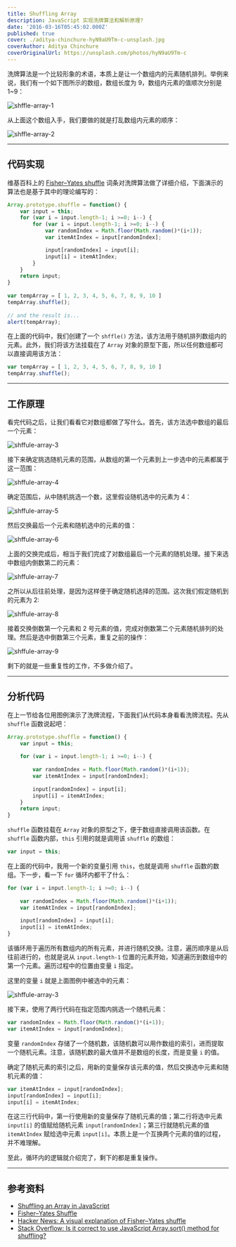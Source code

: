 ```yaml
---
title: Shuffling Array
description: JavaScript 实现洗牌算法和解析原理?
date: '2016-03-16T05:45:02.000Z'
published: true
cover: ./aditya-chinchure-hyN9aU9Tm-c-unsplash.jpg
coverAuthor: Aditya Chinchure
coverOriginalUrl: https://unsplash.com/photos/hyN9aU9Tm-c
---
```


洗牌算法是一个比较形象的术语，本质上是让一个数组内的元素随机排列。举例来说，我们有一个如下图所示的数组，数组长度为 9，数组内元素的值顺次分别是 1~9：

![shffle-array-1](./shuffle-array-1.png)

从上面这个数组入手，我们要做的就是打乱数组内元素的顺序：

![shffle-array-2](./shuffle-array-2.png)

---

## 代码实现

维基百科上的 [Fisher–Yates shuffle](http://en.wikipedia.org/wiki/Knuth_shuffle) 词条对洗牌算法做了详细介绍，下面演示的算法也是基于其中的理论编写的：

```js
Array.prototype.shuffle = function() {
    var input = this;
    for (var i = input.length-1; i >=0; i--) {
        for (var i = input.length-1; i >=0; i--) {
            var randomIndex = Math.floor(Math.random()*(i+1)); 
            var itemAtIndex = input[randomIndex];

            input[randomIndex] = input[i]; 
            input[i] = itemAtIndex;
        }
    }
    return input;
}
 
var tempArray = [ 1, 2, 3, 4, 5, 6, 7, 8, 9, 10 ]
tempArray.shuffle();
 
// and the result is...
alert(tempArray); 
```

在上面的代码中，我们创建了一个 `shffle()` 方法，该方法用于随机排列数组内的元素。此外，我们将该方法挂载在了 `Array` 对象的原型下面，所以任何数组都可以直接调用该方法：

```js
var tempArray = [ 1, 2, 3, 4, 5, 6, 7, 8, 9, 10 ]
tempArray.shuffle(); 
```

---

## 工作原理

看完代码之后，让我们看看它对数组都做了写什么。首先，该方法选中数组的最后一个元素：

![shffule-array-3](./shuffle-array-3.png)

接下来确定挑选随机元素的范围，从数组的第一个元素到上一步选中的元素都属于这一范围：

![shffule-array-4](./shuffle-array-4.png)

确定范围后，从中随机挑选一个数，这里假设随机选中的元素为 4：

![shffule-array-5](./shuffle-array-5.png)

然后交换最后一个元素和随机选中的元素的值：

![shffule-array-6](./shuffle-array-6.png)

上面的交换完成后，相当于我们完成了对数组最后一个元素的随机处理。接下来选中数组内倒数第二的元素：

![shffule-array-7](./shuffle-array-7.png)

之所以从后往前处理，是因为这样便于确定随机选择的范围。这次我们假定随机到的元素为 2:

![shffule-array-8](./shuffle-array-8.png)

接着交换倒数第一个元素和 2 号元素的值，完成对倒数第二个元素随机排列的处理。然后是选中倒数第三个元素，重复之前的操作：

![shffule-array-9](./shuffle-array-9.png)

剩下的就是一些重复性的工作，不多做介绍了。

---

## 分析代码

在上一节给各位用图例演示了洗牌流程，下面我们从代码本身看看洗牌流程。先从 `shuffle` 函数说起吧：

```js
Array.prototype.shuffle = function() {
    var input = this;
     
    for (var i = input.length-1; i >=0; i--) {
     
        var randomIndex = Math.floor(Math.random()*(i+1)); 
        var itemAtIndex = input[randomIndex]; 
         
        input[randomIndex] = input[i]; 
        input[i] = itemAtIndex;
    }
    return input;
} 
```

`shuffle` 函数挂载在 `Array` 对象的原型之下，便于数组直接调用该函数。在 `shuffle` 函数内部，`this` 引用的就是调用该 `shuffle` 的数组：

```js
var input = this;
```

在上面的代码中，我用一个新的变量引用 `this`，也就是调用 `shuffle` 函数的数组。下一步，看一下 `for` 循环内都干了什么：

```js
for (var i = input.length-1; i >=0; i--) {
 
    var randomIndex = Math.floor(Math.random()*(i+1)); 
    var itemAtIndex = input[randomIndex]; 
     
    input[randomIndex] = input[i]; 
    input[i] = itemAtIndex;
}
```

该循环用于遍历所有数组内的所有元素，并进行随机交换。注意，遍历顺序是从后往前进行的，也就是说从 `input.length-1` 位置的元素开始，知道遍历到数组中的第一个元素。遍历过程中的位置由变量 `i` 指定。

这里的变量 `i` 就是上面图例中被选中的元素：

![shffule-array-3](./shuffle-array-3.png)

接下来，使用了两行代码在指定范围内挑选一个随机元素：

```js
var randomIndex = Math.floor(Math.random()*(i+1)); 
var itemAtIndex = input[randomIndex];
```

变量 `randomIndex` 存储了一个随机数，该随机数可以用作数组的索引，进而提取一个随机元素。注意，该随机数的最大值并不是数组的长度，而是变量 `i` 的值。

确定了随机元素的索引之后，用新的变量保存该元素的值，然后交换选中元素和随机元素的值：

```js
var itemAtIndex = input[randomIndex];
input[randomIndex] = input[i]; 
input[i] = itemAtIndex;
```

在这三行代码中，第一行使用新的变量保存了随机元素的值；第二行将选中元素 `input[i]` 的值赋给随机元素 `input[randomIndex]`；第三行就随机元素的值 `itemAtIndex` 赋给选中元素 `input[i]`。本质上是一个互换两个元素的值的过程，并不难理解。

至此，循环内的逻辑就介绍完了，剩下的都是重复操作。

---

## 参考资料

- [Shuffling an Array in JavaScript](https://www.kirupa.com/html5/shuffling_array_js.htm)
- [Fisher–Yates Shuffle](https://bost.ocks.org/mike/shuffle/)
- [Hacker News: A visual explanation of Fisher–Yates shuffle](https://news.ycombinator.com/item?id=3464607)
- [Stack Overflow: Is it correct to use JavaScript Array.sort() method for shuffling?](http://stackoverflow.com/questions/962802/is-it-correct-to-use-javascript-array-sort-method-for-shuffling/962890#962890)
